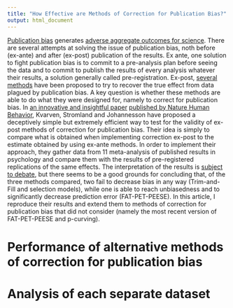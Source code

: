 ```yaml
---
title: "How Effective are Methods of Correction for Publication Bias?"
output: html_document
---
```


[Publication bias](https://chabefer.github.io/STCI/sec-meta.html#publication-bias-and-site-selection-bias) generates [adverse aggregate outcomes for science](Pvalues.html).
There are several attempts at solving the issue of publication bias, noth before (ex-ante) and after (ex-post) publication of the results.
Ex ante, one solution to fight publication bias is to commit to a pre-analysis plan before seeing the data and to commit to publish the results of every analysis whatever their results, a solution generally called pre-registration.
Ex-post, [several methods](https://chabefer.github.io/STCI/sec-meta.html#detection-of-and-correction-for-publication-bias) have been proposed to try to recover the true effect from data plagued by publication bias.
A key question is whether these methods are able to do what they were designed for, namely to correct for publication bias. 
In [an innovative and insightful paper](https://www.gwern.net/docs/statistics/bias/2019-kvarven.pdf) [published by Nature Human Behavior](https://www.nature.com/articles/s41562-019-0787-z), Kvarven, Stromland and Johannesson have proposed a deceptively simple but extremely efficient way to test for the validity of ex-post methods of correction for publication bias.
Their idea is simply to compare what is obtained when implementing correction ex-post to the estimate obtained by using ex-ante methods.
In order to implement their approach, they gather data from 11 meta-analysis of published results in psychology and compare them with the results of pre-registered replications of the same effects.
The interpretation of the results is [subject to debate](https://economistjourney.blogspot.com/2020/01/how-large-is-publication-bias-and-can.html), but there seems to be a good grounds for concluding that, of the three methods compared, two fail to decrease bias in any way (Trim-and-Fill and selection models), while one is able to reach unbiasedness and to significantly decrease prediction error (FAT-PET-PEESE).
In this article, I reproduce their results and extend them to methods of correction for publication bias that did not consider (namely the most recent version of FAT-PET-PEESE and p-curving). 

# Performance of alternative methods of correction for publication bias


# Analysis of each separate dataset



